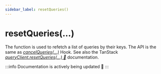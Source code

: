```yaml
---
sidebar_label: resetQueries()
---
```


# resetQueries(...)

The function is used to refetch a list of queries by their keys.
The API is the same as [_cancelQueries(...)_](cancelQueries.mdx) Hook.
See also the TanStack [_queryClient.resetQueries(...) 🌴_](https://tanstack.com/query/latest/docs/reference/QueryClient#queryclientresetqueries) documentation.

:::info
Documentation is actively being updated 🚧
:::
